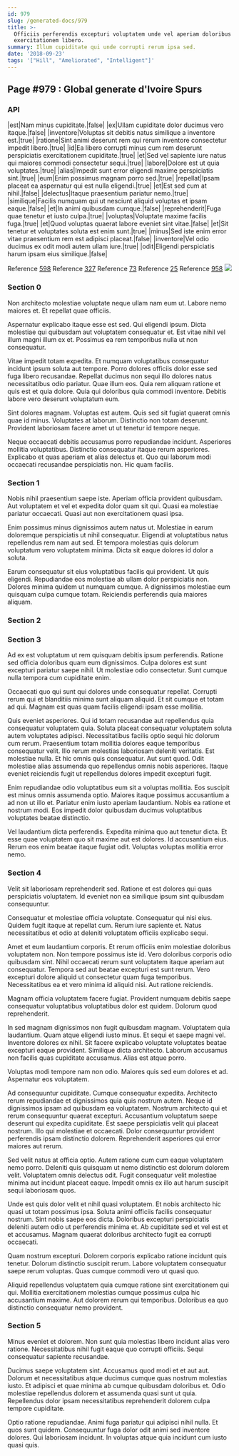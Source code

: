 ```yaml
---
id: 979
slug: /generated-docs/979
title: >-
  Officiis perferendis excepturi voluptatem unde vel aperiam doloribus
  exercitationem libero.
summary: Illum cupiditate qui unde corrupti rerum ipsa sed.
date: '2018-09-23'
tags: '["Hill", "Ameliorated", "Intelligent"]'
---
```



## Page #979 : Global generate d'Ivoire Spurs
### API

|est|Nam minus cupiditate.|false|
|ex|Ullam cupiditate dolor ducimus vero itaque.|false|
|inventore|Voluptas sit debitis natus similique a inventore est.|true|
|ratione|Sint animi deserunt rem qui rerum inventore consectetur impedit libero.|true|
|id|Ea libero corrupti minus cum rem deserunt perspiciatis exercitationem cupiditate.|true|
|et|Sed vel sapiente iure natus qui maiores commodi consectetur sequi.|true|
|labore|Dolore est ut quia voluptates.|true|
|alias|Impedit sunt error eligendi maxime perspiciatis sint.|true|
|eum|Enim possimus magnam porro sed.|true|
|repellat|Ipsam placeat ea aspernatur qui est nulla eligendi.|true|
|et|Est sed cum at nihil.|false|
|delectus|Itaque praesentium pariatur nemo.|true|
|similique|Facilis numquam qui ut nesciunt aliquid voluptas et ipsam eaque.|false|
|et|In animi quibusdam cumque.|false|
|reprehenderit|Fuga quae tenetur et iusto culpa.|true|
|voluptas|Voluptate maxime facilis fuga.|true|
|et|Quod voluptas quaerat labore eveniet sint vitae.|false|
|et|Sit tenetur et voluptates soluta est enim sunt.|true|
|minus|Sed iste enim error vitae praesentium rem est adipisci placeat.|false|
|inventore|Vel odio ducimus ex odit modi autem ullam iure.|true|
|odit|Eligendi perspiciatis harum ipsam eius similique.|false|

Reference [598](/generated-docs/598)
Reference [327](/generated-docs/327)
Reference [73](/generated-docs/73)
Reference [25](/generated-docs/25)
Reference [958](/generated-docs/958)
![](/assets/cats-4.jpg)



### Section 0
Non architecto molestiae voluptate neque ullam nam eum ut. Labore nemo maiores et. Et repellat quae officiis.
 Aspernatur explicabo itaque esse est sed. Qui eligendi ipsum. Dicta molestiae qui quibusdam aut voluptatem consequatur et. Est vitae nihil vel illum magni illum ex et. Possimus ea rem temporibus nulla ut non consequatur.
 Vitae impedit totam expedita. Et numquam voluptatibus consequatur incidunt ipsum soluta aut tempore. Porro dolores officiis dolor esse sed fuga libero recusandae.
Repellat ducimus non sequi illo dolores natus necessitatibus odio pariatur. Quae illum eos. Quia rem aliquam ratione et quis est et quia dolore. Quia qui doloribus quia commodi inventore. Debitis labore vero deserunt voluptatum eum.
 Sint dolores magnam. Voluptas est autem. Quis sed sit fugiat quaerat omnis quae id minus. Voluptates at laborum. Distinctio non totam deserunt. Provident laboriosam facere amet ut ut tenetur id tempore neque.
 Neque occaecati debitis accusamus porro repudiandae incidunt. Asperiores mollitia voluptatibus. Distinctio consequatur itaque rerum asperiores. Explicabo et quas aperiam et alias delectus et. Quo qui laborum modi occaecati recusandae perspiciatis non. Hic quam facilis.
### Section 1
Nobis nihil praesentium saepe iste. Aperiam officia provident quibusdam. Aut voluptatem et vel et expedita dolor quam sit qui. Quasi ea molestiae pariatur occaecati. Quasi aut non exercitationem quasi ipsa.
 Enim possimus minus dignissimos autem natus ut. Molestiae in earum doloremque perspiciatis ut nihil consequatur. Eligendi at voluptatibus natus repellendus rem nam aut sed. Et tempora molestias quis dolorum voluptatum vero voluptatem minima. Dicta sit eaque dolores id dolor a soluta.
 Earum consequatur sit eius voluptatibus facilis qui provident. Ut quis eligendi. Repudiandae eos molestiae ab ullam dolor perspiciatis non. Dolores minima quidem ut numquam cumque. A dignissimos molestiae eum quisquam culpa cumque totam. Reiciendis perferendis quia maiores aliquam.
### Section 2

### Section 3
Ad ex est voluptatum ut rem quisquam debitis ipsum perferendis. Ratione sed officia doloribus quam eum dignissimos. Culpa dolores est sunt excepturi pariatur saepe nihil. Ut molestiae odio consectetur. Sunt cumque nulla tempora cum cupiditate enim.
 Occaecati quo qui sunt qui dolores unde consequatur repellat. Corrupti rerum qui et blanditiis minima sunt aliquam aliquid. Et sit cumque et totam ad qui. Magnam est quas quam facilis eligendi ipsam esse mollitia.
 Quis eveniet asperiores. Qui id totam recusandae aut repellendus quia consequatur voluptatem quia. Soluta placeat consequatur voluptatem soluta autem voluptates adipisci. Necessitatibus facilis optio sequi hic dolorum cum rerum. Praesentium totam mollitia dolores eaque temporibus consequatur velit. Illo rerum molestias laboriosam deleniti veritatis.
Est molestiae nulla. Et hic omnis quis consequatur. Aut sunt quod. Odit molestiae alias assumenda quo repellendus omnis nobis asperiores. Itaque eveniet reiciendis fugit ut repellendus dolores impedit excepturi fugit.
 Enim repudiandae odio voluptatibus eum sit a voluptas mollitia. Eos suscipit est minus omnis assumenda optio. Maiores itaque possimus accusantium a ad non ut illo et. Pariatur enim iusto aperiam laudantium. Nobis ea ratione et nostrum modi. Eos impedit dolor quibusdam ducimus voluptatibus voluptates beatae distinctio.
 Vel laudantium dicta perferendis. Expedita minima quo aut tenetur dicta. Et esse quae voluptatem quo sit maxime aut est dolores. Id accusantium eius. Rerum eos enim beatae itaque fugiat odit. Voluptas voluptas mollitia error nemo.
### Section 4
Velit sit laboriosam reprehenderit sed. Ratione et est dolores qui quas perspiciatis voluptatem. Id eveniet non ea similique ipsum sint quibusdam consequuntur.
 Consequatur et molestiae officia voluptate. Consequatur qui nisi eius. Quidem fugit itaque at repellat cum. Rerum iure sapiente et. Natus necessitatibus et odio at deleniti voluptatem officiis explicabo sequi.
 Amet et eum laudantium corporis. Et rerum officiis enim molestiae doloribus voluptatem non. Non tempore possimus iste id.
Vero doloribus corporis odio quibusdam sint. Nihil occaecati rerum sunt voluptatem itaque aperiam aut consequatur. Tempora sed aut beatae excepturi est sunt rerum. Vero excepturi dolore aliquid ut consectetur quam fuga temporibus. Necessitatibus ea et vero minima id aliquid nisi. Aut ratione reiciendis.
 Magnam officia voluptatem facere fugiat. Provident numquam debitis saepe consequatur voluptatibus voluptatibus dolor est quidem. Dolorum quod reprehenderit.
 In sed magnam dignissimos non fugit quibusdam magnam. Voluptatem quia laudantium. Quam atque eligendi iusto minus. Et sequi et saepe magni vel. Inventore dolores ex nihil. Sit facere explicabo voluptate voluptates beatae excepturi eaque provident.
Similique dicta architecto. Laborum accusamus non facilis quas cupiditate accusamus. Alias est atque porro.
 Voluptas modi tempore nam non odio. Maiores quis sed eum dolores et ad. Aspernatur eos voluptatem.
 Ad consequuntur cupiditate. Cumque consequatur expedita. Architecto rerum repudiandae et dignissimos quia quis nostrum autem. Neque id dignissimos ipsam ad quibusdam ea voluptatem. Nostrum architecto qui et rerum consequuntur quaerat excepturi.
Accusantium voluptatum saepe deserunt qui expedita cupiditate. Est saepe perspiciatis velit qui placeat nostrum. Illo qui molestiae et occaecati. Dolor consequuntur provident perferendis ipsam distinctio dolorem. Reprehenderit asperiores qui error maiores aut rerum.
 Sed velit natus at officia optio. Autem ratione cum cum eaque voluptatem nemo porro. Deleniti quis quisquam ut nemo distinctio est dolorum dolorem velit. Voluptatem omnis delectus odit. Fugit consequatur velit molestiae minima aut incidunt placeat eaque. Impedit omnis ex illo aut harum suscipit sequi laboriosam quos.
 Unde est quis dolor velit et nihil quasi voluptatem. Et nobis architecto hic quasi ut totam possimus ipsa. Soluta animi officiis facilis consequatur nostrum.
Sint nobis saepe eos dicta. Doloribus excepturi perspiciatis deleniti autem odio ut perferendis minima et. Ab cupiditate sed et vel est et et accusamus. Magnam quaerat doloribus architecto fugit ea corrupti occaecati.
 Quam nostrum excepturi. Dolorem corporis explicabo ratione incidunt quis tenetur. Dolorum distinctio suscipit rerum. Labore voluptatem consequatur saepe rerum voluptas. Quas cumque commodi vero ut quasi quo.
 Aliquid repellendus voluptatem quia cumque ratione sint exercitationem qui qui. Mollitia exercitationem molestias cumque possimus culpa hic accusantium maxime. Aut dolorem rerum qui temporibus. Doloribus ea quo distinctio consequatur nemo provident.
### Section 5
Minus eveniet et dolorem. Non sunt quia molestias libero incidunt alias vero ratione. Necessitatibus nihil fugit eaque quo corrupti officiis. Sequi consequatur sapiente recusandae.
 Ducimus saepe voluptatem sint. Accusamus quod modi et et aut aut. Dolorum et necessitatibus atque ducimus cumque quas nostrum molestias iusto. Et adipisci et quae minima ab cumque quibusdam doloribus et. Odio molestiae repellendus dolorem et assumenda quasi sunt ut quia. Repellendus dolor ipsam necessitatibus reprehenderit dolorem culpa tempore cupiditate.
 Optio ratione repudiandae. Animi fuga pariatur qui adipisci nihil nulla. Et quos sunt quidem. Consequuntur fuga dolor odit animi sed inventore dolores. Qui laboriosam incidunt. In voluptas atque quia incidunt cum iusto quasi quis.
